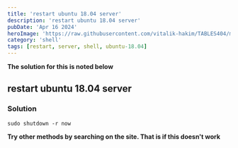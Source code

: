 ```yaml
---
title: 'restart ubuntu 18.04 server'
description: 'restart ubuntu 18.04 server'
pubDate: 'Apr 16 2024'
heroImage: 'https://raw.githubusercontent.com/vitalik-hakim/TABLES404/main/error_b/SHELL.jpg'
category: 'shell'
tags: [restart, server, shell, ubuntu-18.04]
---
```


**The solution for this is noted below**

## restart ubuntu 18.04 server

### Solution

```shell
sudo shutdown -r now
```

**Try other methods by searching on the site. That is if this doesn't work**
